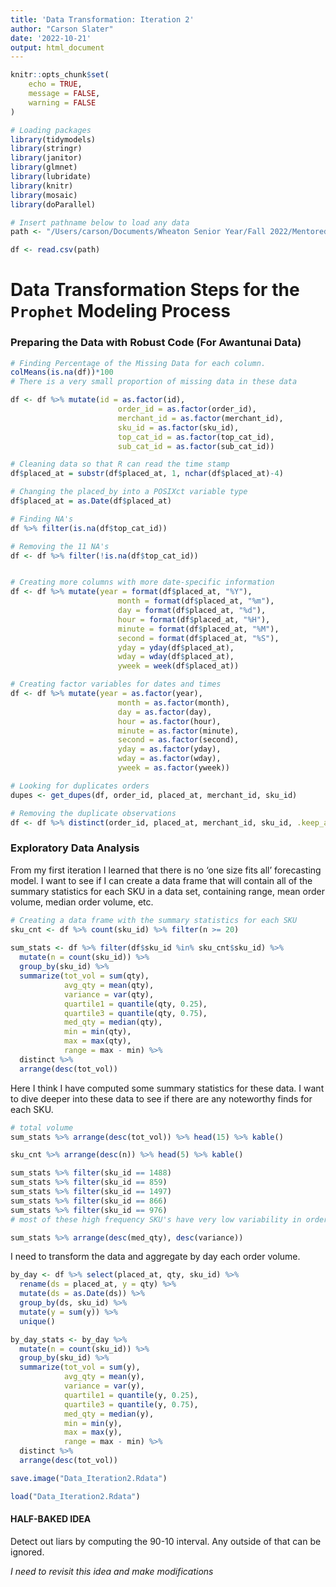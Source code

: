 ```yaml
---
title: 'Data Transformation: Iteration 2'
author: "Carson Slater"
date: '2022-10-21'
output: html_document
---
```


```r
knitr::opts_chunk$set(
	echo = TRUE,
	message = FALSE,
	warning = FALSE
)
```

```r
# Loading packages
library(tidymodels)
library(stringr)
library(janitor)
library(glmnet)
library(lubridate)
library(knitr)
library(mosaic)
library(doParallel)
```
```r
# Insert pathname below to load any data
path <- "/Users/carson/Documents/Wheaton Senior Year/Fall 2022/Mentored Research/new_baskets_adhie.csv"

df <- read.csv(path)
```

# Data Transformation Steps for the `Prophet` Modeling Process
### Preparing the Data with Robust Code (For Awantunai Data)
```r
# Finding Percentage of the Missing Data for each column.
colMeans(is.na(df))*100
# There is a very small proportion of missing data in these data 

df <- df %>% mutate(id = as.factor(id), 
                        order_id = as.factor(order_id), 
                        merchant_id = as.factor(merchant_id), 
                        sku_id = as.factor(sku_id), 
                        top_cat_id = as.factor(top_cat_id), 
                        sub_cat_id = as.factor(sub_cat_id))

# Cleaning data so that R can read the time stamp
df$placed_at = substr(df$placed_at, 1, nchar(df$placed_at)-4)

# Changing the placed_by into a POSIXct variable type
df$placed_at = as.Date(df$placed_at)

# Finding NA's
df %>% filter(is.na(df$top_cat_id))

# Removing the 11 NA's
df <- df %>% filter(!is.na(df$top_cat_id))


# Creating more columns with more date-specific information
df <- df %>% mutate(year = format(df$placed_at, "%Y"),
                        month = format(df$placed_at, "%m"),
                        day = format(df$placed_at, "%d"),
                        hour = format(df$placed_at, "%H"),
                        minute = format(df$placed_at, "%M"),
                        second = format(df$placed_at, "%S"),
                        yday = yday(df$placed_at),
                        wday = wday(df$placed_at),
                        yweek = week(df$placed_at))

# Creating factor variables for dates and times
df <- df %>% mutate(year = as.factor(year),
                        month = as.factor(month),
                        day = as.factor(day),
                        hour = as.factor(hour),
                        minute = as.factor(minute),
                        second = as.factor(second),
                        yday = as.factor(yday),
                        wday = as.factor(wday),
                        yweek = as.factor(yweek))

# Looking for duplicates orders
dupes <- get_dupes(df, order_id, placed_at, merchant_id, sku_id)

# Removing the duplicate observations
df <- df %>% distinct(order_id, placed_at, merchant_id, sku_id, .keep_all = TRUE)
```

### Exploratory Data Analysis
From my first iteration I learned that there is no 'one size fits all' forecasting model. I want to see if I can create a data frame that will contain all of the summary statistics for each SKU in a data set, containing range, mean order volume, median order volume, etc. 

```r
# Creating a data frame with the summary statistics for each SKU
sku_cnt <- df %>% count(sku_id) %>% filter(n >= 20)
  
sum_stats <- df %>% filter(df$sku_id %in% sku_cnt$sku_id) %>% 
  mutate(n = count(sku_id)) %>% 
  group_by(sku_id) %>%
  summarize(tot_vol = sum(qty),
            avg_qty = mean(qty),
            variance = var(qty),
            quartile1 = quantile(qty, 0.25),
            quartile3 = quantile(qty, 0.75),
            med_qty = median(qty),
            min = min(qty), 
            max = max(qty),
            range = max - min) %>% 
  distinct %>% 
  arrange(desc(tot_vol))
```

Here I think I have computed some summary statistics for these data. I want to dive deeper into these data to see if there are any noteworthy finds for each SKU.

```r
# total volume
sum_stats %>% arrange(desc(tot_vol)) %>% head(15) %>% kable()

sku_cnt %>% arrange(desc(n)) %>% head(5) %>% kable()

sum_stats %>% filter(sku_id == 1488)
sum_stats %>% filter(sku_id == 859)
sum_stats %>% filter(sku_id == 1497)
sum_stats %>% filter(sku_id == 866)
sum_stats %>% filter(sku_id == 976)
# most of these high frequency SKU's have very low variability in order quantites

sum_stats %>% arrange(desc(med_qty), desc(variance))
```

I need to transform the data and aggregate by day each order volume.

```r
by_day <- df %>% select(placed_at, qty, sku_id) %>% 
  rename(ds = placed_at, y = qty) %>%
  mutate(ds = as.Date(ds)) %>% 
  group_by(ds, sku_id) %>% 
  mutate(y = sum(y)) %>% 
  unique()

by_day_stats <- by_day %>% 
  mutate(n = count(sku_id)) %>% 
  group_by(sku_id) %>%
  summarize(tot_vol = sum(y),
            avg_qty = mean(y),
            variance = var(y),
            quartile1 = quantile(y, 0.25),
            quartile3 = quantile(y, 0.75),
            med_qty = median(y),
            min = min(y), 
            max = max(y),
            range = max - min) %>% 
  distinct %>% 
  arrange(desc(tot_vol))
```

```r
save.image("Data_Iteration2.Rdata")
```
```r
load("Data_Iteration2.Rdata")
```

#### HALF-BAKED IDEA
Detect out liars by computing the 90-10 interval. Any outside of that can be ignored.

*I need to revisit this idea and make modifications*


